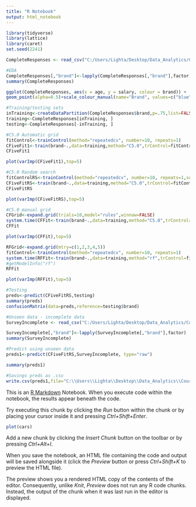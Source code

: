 ---
title: "R Notebook"
output: html_notebook
---
```{r}
library(tidyverse)
library(lattice)
library(caret)
set.seed(2241)
```
```{r}
CompleteResponses <- read_csv("C:/Users/Lighta/Desktop/Data_Analytics/Course3/Task2/CompleteResponses.csv")

```
```{r}
#EDA
CompleteResponses[,"brand"]<-lapply(CompleteResponses[,"brand"],factor)
summary(CompleteResponses)

```
```{r}
ggplot(CompleteResponses, aes(x = age, y = salary, colour = brand)) +
geom_point(alpha=0.5)+scale_colour_manual(name="Brand", values=c("blue", "green"), labels=c("Acer","Sony"))+labs(title="Frequency Distribution in Salary by Age by Brand group ", x="Age", y="Salary, US$")+theme(plot.title = element_text(hjust = 0.5))
```
```{r}
#Training/testing sets
inTraining<-createDataPartition(CompleteResponses$brand,p=.75,list=FALSE)
training<-CompleteResponses[inTraining, ]
testing<-CompleteResponses[-inTraining, ]
```
```{r}
#C5.0 Automatic grid
fitControl<-trainControl(method="repeatedcv", number=10, repeats=1)
CFiveFit1<-train(brand~.,data=training,method="C5.0",trControl=fitControl,tuneLength=2)
CFiveFit1
```
```{r}
plot(varImp(CFiveFit1),top=5)
```
```{r}
#C5.0 Random search
fitControlRS<-trainControl(method="repeatedcv", number=10, repeats=1,search="random")
CFiveFitRS<-train(brand~.,data=training,method="C5.0",trControl=fitControlRS)
CFiveFitRS
```
```{r}
plot(varImp(CFiveFitRS),top=5)
```
```{r}
#C5.0 manual grid
CFGrid<-expand.grid(trials=10,model="rules",winnow=FALSE)
system.time(CFFit<-train(brand~.,data=training,method="C5.0",trControl=fitControl,tuneGrid=CFGrid))
CFFit
```
```{r}
plot(varImp(CFFit),top=5)
```
```{r}
RFGrid<-expand.grid(mtry=c(1,2,3,4,5))
fitControl<-trainControl(method="repeatedcv", number=10, repeats=1)
system.time(RFFit<-train(brand~.,data=training,method="rf",trControl=fitControl,tuneGrid=RFGrid))
#getModelInfo("rf")
RFFit
```
```{r}
plot(varImp(RFFit),top=5)
```
```{r}
#Testing
preds<-predict(CFiveFitRS,testing)
summary(preds)
confusionMatrix(data=preds,reference=testing$brand)
```
```{r}
#Unseen data - incomplete data
SurveyIncomplete <- read_csv("C:/Users/Lighta/Desktop/Data_Analytics/Course3/Task2/SurveyIncomplete.csv")
```
```{r}
SurveyIncomplete[,"brand"]<-lapply(SurveyIncomplete[,"brand"],factor)
summary(SurveyIncomplete)
```
```{r}
#Predict using unseen data
preds1<-predict(CFiveFitRS,SurveyIncomplete, type="raw")
```

```{r}
summary(preds1)
```
```{r}
#Savings preds as .csv
write.csv(preds1,file="C:\\Users\\Lighta\\Desktop\\Data_Analytics\\Course3\\Task2\\C3T2\\predictions.csv")
```

This is an [R Markdown](http://rmarkdown.rstudio.com) Notebook. When you execute code within the notebook, the results appear beneath the code. 

Try executing this chunk by clicking the *Run* button within the chunk or by placing your cursor inside it and pressing *Ctrl+Shift+Enter*. 

```{r}
plot(cars)
```

Add a new chunk by clicking the *Insert Chunk* button on the toolbar or by pressing *Ctrl+Alt+I*.

When you save the notebook, an HTML file containing the code and output will be saved alongside it (click the *Preview* button or press *Ctrl+Shift+K* to preview the HTML file).

The preview shows you a rendered HTML copy of the contents of the editor. Consequently, unlike *Knit*, *Preview* does not run any R code chunks. Instead, the output of the chunk when it was last run in the editor is displayed.
